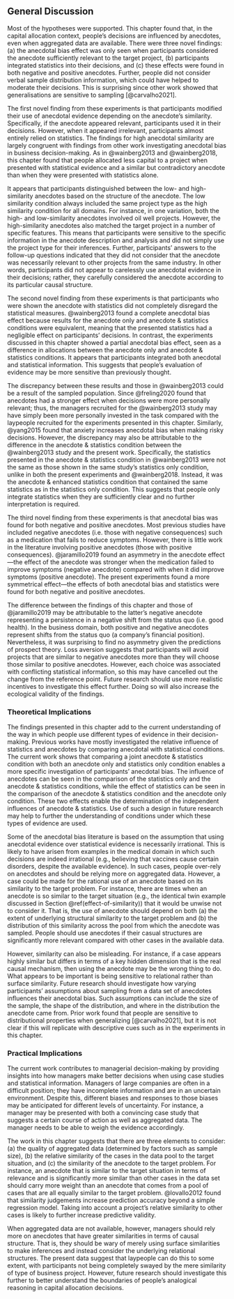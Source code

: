 ## General Discussion

Most of the hypotheses were supported. This chapter found that, in the capital
allocation context, people's decisions are influenced by anecdotes, even when
aggregated data are available. There were three novel findings: (a) the
anecdotal bias effect was only seen when participants considered the anecdote
sufficiently relevant to the target project, (b) participants integrated
statistics into their decisions, and (c) these effects were found in both
negative and positive anecdotes. Further, people did not consider verbal sample
distribution information, which could have helped to moderate their decisions.
This is surprising since other work showed that generalisations are sensitive to
sampling [@carvalho2021].

The first novel finding from these experiments is that participants modified
their use of anecdotal evidence depending on the anecdote's similarity.
Specifically, if the anecdote appeared relevant, participants used it in their
decisions. However, when it appeared irrelevant, participants almost entirely
relied on statistics. The findings for high anecdotal similarity are largely
congruent with findings from other work investigating anecdotal bias in business
decision-making. As in @wainberg2013 and @wainberg2018, this chapter found that
people allocated less capital to a project when presented with statistical
evidence and a similar but contradictory anecdote than when they were presented
with statistics alone.

It appears that participants distinguished between the low- and high-similarity
anecdotes based on the structure of the anecdote. The low similarity condition
always included the same project type as the high similarity condition for all
domains. For instance, in one variation, both the high- and low-similarity
anecdotes involved oil well projects. However, the high-similarity anecdotes
also matched the target project in a number of specific features. This means
that participants were sensitive to the specific information in the anecdote
description and analysis and did not simply use the project type for their
inferences. Further, participants' answers to the follow-up questions indicated
that they did not consider that the anecdote was necessarily relevant to other
projects from the same industry. In other words, participants did not appear to
carelessly use anecdotal evidence in their decisions; rather, they carefully
considered the anecdote according to its particular causal structure.

The second novel finding from these experiments is that participants who were
shown the anecdote with statistics did not completely disregard the statistical
measures. @wainberg2013 found a complete anecdotal bias effect because results
for the anecdote only and anecdote & statistics conditions were equivalent,
meaning that the presented statistics had a negligible effect on participants'
decisions. In contrast, the experiments discussed in this chapter showed a
partial anecdotal bias effect, seen as a difference in allocations between the
anecdote only and anecdote & statistics conditions. It appears that participants
integrated both anecdotal and statistical information. This suggests that
people's evaluation of evidence may be more sensitive than previously thought.

The discrepancy between these results and those in @wainberg2013 could be a
result of the sampled population. Since @freling2020 found that anecdotes had a
stronger effect when decisions were more personally relevant; thus, the managers
recruited for the @wainberg2013 study may have simply been more personally
invested in the task compared with the laypeople recruited for the experiments
presented in this chapter. Similarly, @yang2015 found that anxiety increases
anecdotal bias when making risky decisions. However, the discrepancy may also be
attributable to the difference in the anecdote & statistics condition between
the @wainberg2013 study and the present work. Specifically, the statistics
presented in the anecdote & statistics condition in @wainberg2013 were not the
same as those shown in the same study's statistics only condition, unlike in
both the present experiments and @wainberg2018. Instead, it was the anecdote &
enhanced statistics condition that contained the same statistics as in the
statistics only condition. This suggests that people only integrate statistics
when they are sufficiently clear and no further interpretation is required.

The third novel finding from these experiments is that anecdotal bias was found
for both negative and positive anecdotes. Most previous studies have included
negative anecdotes (i.e. those with negative consequences) such as a medication
that fails to reduce symptoms. However, there is little work in the literature
involving positive anecdotes (those with positive consequences). @jaramillo2019
found an asymmetry in the anecdote effect---the effect of the anecdote was
stronger when the medication failed to improve symptoms (negative anecdote)
compared with when it did improve symptoms (positive anecdote). The present
experiments found a more symmetrical effect---the effects of both anecdotal bias
and statistics were found for both negative and positive anecdotes.

The difference between the findings of this chapter and those of @jaramillo2019
may be attributable to the latter's negative anecdote representing a persistence
in a negative shift from the status quo (i.e. good health). In the business
domain, both positive and negative anecdotes represent shifts from the status
quo (a company's financial position). Nevertheless, it was surprising to find no
asymmetry given the predictions of prospect theory. Loss aversion suggests that
participants will avoid projects that are similar to negative anecdotes more
than they will choose those similar to positive anecdotes. However, each choice
was associated with conflicting statistical information, so this may have
cancelled out the change from the reference point. Future research should use
more realistic incentives to investigate this effect further. Doing so will also
increase the ecological validity of the findings.

### Theoretical Implications

The findings presented in this chapter add to the current understanding of the
way in which people use different types of evidence in their decision-making.
Previous works have mostly investigated the relative influence of statistics and
anecdotes by comparing anecdotal with statistical conditions. The current work
shows that comparing a joint anecdote & statistics condition with both an
anecdote only and statistics only condition enables a more specific
investigation of participants' anecdotal bias. The influence of anecdotes can be
seen in the comparison of the statistics only and the anecdote & statistics
conditions, while the effect of statistics can be seen in the comparison of the
anecdote & statistics condition and the anecdote only condition. These two
effects enable the determination of the independent influences of anecdote &
statistics. Use of such a design in future research may help to further the
understanding of conditions under which these types of evidence are used.

Some of the anecdotal bias literature is based on the assumption that using
anecdotal evidence over statistical evidence is necessarily irrational. This is
likely to have arisen from examples in the medical domain in which such
decisions are indeed irrational (e.g., believing that vaccines cause certain
disorders, despite the available evidence). In such cases, people over-rely on
anecdotes and should be relying more on aggregated data. However, a case could
be made for the rational use of an anecdote based on its similarity to the
target problem. For instance, there are times when an anecdote is so similar to
the target situation (e.g., the identical twin example discussed in
Section \@ref(effect-of-similarity)) that it would be unwise not to consider it.
That is, the use of anecdote should depend on both (a) the extent of underlying
structural similarity to the target problem and (b) the distribution of this
similarity across the pool from which the anecdote was sampled. People should
use anecdotes if their casual structures are significantly more relevant
compared with other cases in the available data.

However, similarity can also be misleading. For instance, if a case appears
highly similar but differs in terms of a key hidden dimension that is the real
causal mechanism, then using the anecdote may be the wrong thing to do. What
appears to be important is being sensitive to relational rather than surface
similarity. Future research should investigate how varying participants'
assumptions about sampling from a data set of anecdotes influences their
anecdotal bias. Such assumptions can include the size of the sample, the shape
of the distribution, and where in the distribution the anecdote came from. Prior
work found that people are sensitive to distributional properties when
generalizing [@carvalho2021], but it is not clear if this will replicate with
descriptive cues such as in the experiments in this chapter.
 
### Practical Implications

The current work contributes to managerial decision-making by providing insights
into how managers make better decisions when using case studies and statistical
information. Managers of large companies are often in a difficult position; they
have incomplete information and are in an uncertain environment. Despite this,
different biases and responses to those biases may be anticipated for different
levels of uncertainty. For instance, a manager may be presented with both a
convincing case study that suggests a certain course of action as well as
aggregated data. The manager needs to be able to weigh the evidence accordingly.

The work in this chapter suggests that there are three elements to consider: (a)
the quality of aggregated data (determined by factors such as sample size), (b)
the relative similarity of the cases in the data pool to the target situation,
and (c) the similarity of the anecdote to the target problem. For instance, an
anecdote that is similar to the target situation in terms of relevance and is
significantly more similar than other cases in the data set should carry more
weight than an anecdote that comes from a pool of cases that are all equally
similar to the target problem. @lovallo2012 found that similarity judgements
increase prediction accuracy beyond a simple regression model. Taking into
account a project's relative similarity to other cases is likely to further
increase predictive validity.

When aggregated data are not available, however, managers should rely more on
anecdotes that have greater similarities in terms of causal structure. That is,
they should be wary of merely using surface similarities to make inferences and
instead consider the underlying relational structures. The present data suggest
that laypeople can do this to some extent, with participants not being
completely swayed by the mere similarity of type of business project. However,
future research should investigate this further to better understand the
boundaries of people's analogical reasoning in capital allocation decisions.

\newpage

\printbibliography[segment=\therefsegment,heading=subbibintoc]
